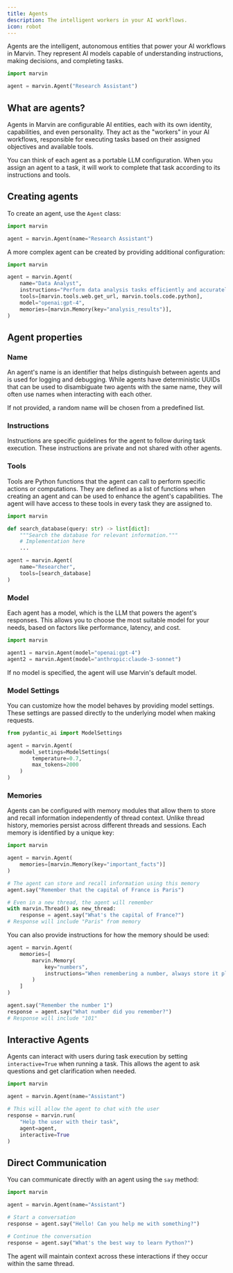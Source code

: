 ```yaml
---
title: Agents
description: The intelligent workers in your AI workflows.
icon: robot
---
```


Agents are the intelligent, autonomous entities that power your AI workflows in Marvin. They represent AI models capable of understanding instructions, making decisions, and completing tasks.

```python
import marvin

agent = marvin.Agent("Research Assistant")
```

## What are agents?

Agents in Marvin are configurable AI entities, each with its own identity, capabilities, and even personality. They act as the "workers" in your AI workflows, responsible for executing tasks based on their assigned objectives and available tools.

You can think of each agent as a portable LLM configuration. When you assign an agent to a task, it will work to complete that task according to its instructions and tools.

## Creating agents

To create an agent, use the `Agent` class:

```python
import marvin

agent = marvin.Agent(name="Research Assistant")
```

A more complex agent can be created by providing additional configuration:

```python
import marvin

agent = marvin.Agent(
    name="Data Analyst",
    instructions="Perform data analysis tasks efficiently and accurately.",
    tools=[marvin.tools.web.get_url, marvin.tools.code.python],
    model="openai:gpt-4",
    memories=[marvin.Memory(key="analysis_results")],
)
```

## Agent properties

### Name

An agent's name is an identifier that helps distinguish between agents and is used for logging and debugging. While agents have deterministic UUIDs that can be used to disambiguate two agents with the same name, they will often use names when interacting with each other.

If not provided, a random name will be chosen from a predefined list.

### Instructions

Instructions are specific guidelines for the agent to follow during task execution. These instructions are private and not shared with other agents.

### Tools

Tools are Python functions that the agent can call to perform specific actions or computations. They are defined as a list of functions when creating an agent and can be used to enhance the agent's capabilities. The agent will have access to these tools in every task they are assigned to.

```python
import marvin

def search_database(query: str) -> list[dict]:
    """Search the database for relevant information."""
    # Implementation here
    ...

agent = marvin.Agent(
    name="Researcher",
    tools=[search_database]
)
```

### Model

Each agent has a model, which is the LLM that powers the agent's responses. This allows you to choose the most suitable model for your needs, based on factors like performance, latency, and cost.

```python
import marvin

agent1 = marvin.Agent(model="openai:gpt-4")
agent2 = marvin.Agent(model="anthropic:claude-3-sonnet")
```

If no model is specified, the agent will use Marvin's default model.

### Model Settings

You can customize how the model behaves by providing model settings. These settings are passed directly to the underlying model when making requests.

```python
from pydantic_ai import ModelSettings

agent = marvin.Agent(
    model_settings=ModelSettings(
        temperature=0.7,
        max_tokens=2000
    )
)
```

### Memories

Agents can be configured with memory modules that allow them to store and recall information independently of thread context. Unlike thread history, memories persist across different threads and sessions. Each memory is identified by a unique key:

```python
import marvin

agent = marvin.Agent(
    memories=[marvin.Memory(key="important_facts")]
)

# The agent can store and recall information using this memory
agent.say("Remember that the capital of France is Paris")

# Even in a new thread, the agent will remember
with marvin.Thread() as new_thread:
    response = agent.say("What's the capital of France?")
# Response will include "Paris" from memory
```

You can also provide instructions for how the memory should be used:

```python
agent = marvin.Agent(
    memories=[
        marvin.Memory(
            key="numbers",
            instructions="When remembering a number, always store it plus 100"
        )
    ]
)

agent.say("Remember the number 1")
response = agent.say("What number did you remember?")
# Response will include "101"
```

## Interactive Agents

Agents can interact with users during task execution by setting `interactive=True` when running a task. This allows the agent to ask questions and get clarification when needed.

```python
import marvin

agent = marvin.Agent(name="Assistant")

# This will allow the agent to chat with the user
response = marvin.run(
    "Help the user with their task",
    agent=agent,
    interactive=True
)
```

## Direct Communication

You can communicate directly with an agent using the `say` method:

```python
import marvin

agent = marvin.Agent(name="Assistant")

# Start a conversation
response = agent.say("Hello! Can you help me with something?")

# Continue the conversation
response = agent.say("What's the best way to learn Python?")
```

The agent will maintain context across these interactions if they occur within the same thread.

